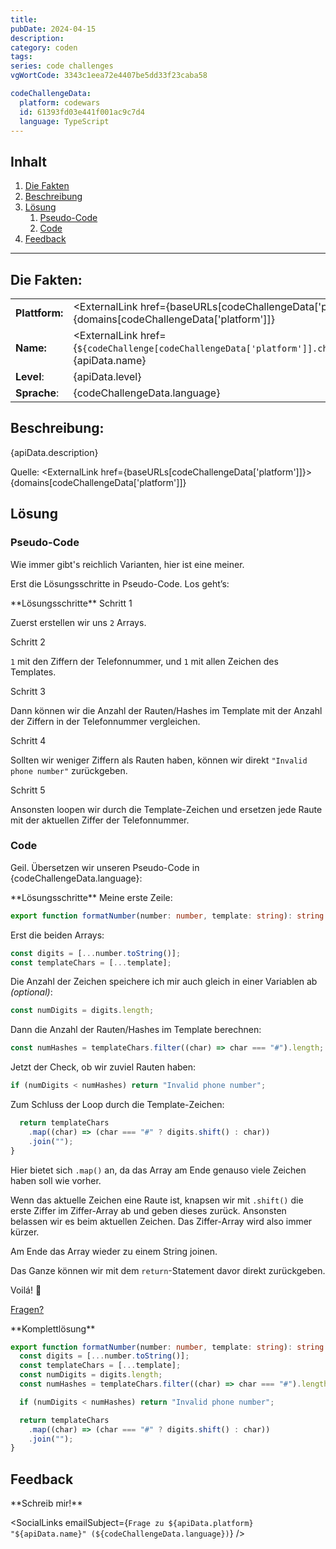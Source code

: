 ```yaml
---
title:
pubDate: 2024-04-15
description:
category: coden
tags:
series: code challenges
vgWortCode: 3343c1eea72e4407be5dd33f23caba58

codeChallengeData:
  platform: codewars
  id: 61393fd03e441f001ac9c7d4
  language: TypeScript
---
```


## Inhalt

1. [Die Fakten](#)
1. [Beschreibung](#)
1. [Lösung](#)
   1. [Pseudo-Code](#)
   1. [Code](#)
1. [Feedback](#)

---

## Die Fakten:

|                |                                                                                                                                            |
| -------------- | ------------------------------------------------------------------------------------------------------------------------------------------ |
| **Plattform:** | <ExternalLink href={baseURLs[codeChallengeData['platform']]}>{domains[codeChallengeData['platform']]}</ExternalLink>                       |
| **Name:**      | <ExternalLink href={`${codeChallenge[codeChallengeData['platform']].challenge.url}/${codeChallengeData.id}`}>{apiData.name}</ExternalLink> |
| **Level**:     | {apiData.level}                                                                                                                            |
| **Sprache**:   | {codeChallengeData.language}                                                                                                               |

## Beschreibung:

<FetchedMarkdown>{apiData.description}</FetchedMarkdown>

Quelle: <ExternalLink href={baseURLs[codeChallengeData['platform']]}>{domains[codeChallengeData['platform']]}</ExternalLink>

## Lösung

### Pseudo-Code

Wie immer gibt's reichlich Varianten, hier ist eine meiner.

Erst die Lösungsschritte in Pseudo-Code. Los geht’s:

<Accordion>
**Lösungsschritte**

<Accordion>
Schritt 1

Zuerst erstellen wir uns `2` Arrays.

</Accordion>
<Accordion>
Schritt 2

`1` mit den Ziffern der Telefonnummer, und `1` mit allen Zeichen des Templates.

</Accordion>
<Accordion>
Schritt 3

Dann können wir die Anzahl der Rauten/Hashes im Template mit der Anzahl der Ziffern in der Telefonnummer vergleichen.

</Accordion>
<Accordion>
Schritt 4

Sollten wir weniger Ziffern als Rauten haben, können wir direkt `"Invalid phone number"` zurückgeben.

</Accordion>
<Accordion>
Schritt 5

Ansonsten loopen wir durch die Template-Zeichen und ersetzen jede Raute mit der aktuellen Ziffer der Telefonnummer.

</Accordion>
</Accordion>

### Code

Geil. Übersetzen wir unseren Pseudo-Code in {codeChallengeData.language}:

<Accordion>
**Lösungsschritte**

<Accordion>
Meine erste Zeile:

```ts
export function formatNumber(number: number, template: string): string {
```

</Accordion>
<Accordion>

Erst die beiden Arrays:

```ts
const digits = [...number.toString()];
const templateChars = [...template];
```

</Accordion>
<Accordion>

Die Anzahl der Zeichen speichere ich mir auch gleich in einer Variablen ab _(optional)_:

```ts
const numDigits = digits.length;
```

</Accordion>
<Accordion>

Dann die Anzahl der Rauten/Hashes im Template berechnen:

```ts
const numHashes = templateChars.filter((char) => char === "#").length;
```

</Accordion>
<Accordion>

Jetzt der Check, ob wir zuviel Rauten haben:

```ts
if (numDigits < numHashes) return "Invalid phone number";
```

</Accordion>
<Accordion>

Zum Schluss der Loop durch die Template-Zeichen:

```ts
  return templateChars
    .map((char) => (char === "#" ? digits.shift() : char))
    .join("");
}
```

Hier bietet sich <ExternalLink href={docs.array.map}>`.map()`</ExternalLink> an, da das Array am Ende genauso viele Zeichen haben soll wie vorher.

Wenn das aktuelle Zeichen eine Raute ist, knapsen wir mit <ExternalLink href={docs.array.shift}>`.shift()`</ExternalLink> die erste Ziffer im Ziffer-Array ab und geben dieses zurück. Ansonsten belassen wir es beim aktuellen Zeichen. Das Ziffer-Array wird also immer kürzer.

Am Ende das Array wieder zu einem String <ExternalLink href={docs.array.join}>joinen</ExternalLink>.

Das Ganze können wir mit dem `return`-Statement davor direkt zurückgeben.

</Accordion>
<Accordion>

Voilá! 💪

[Fragen?](#feedback)

</Accordion>
</Accordion>

<Accordion>
**Komplettlösung**

```ts
export function formatNumber(number: number, template: string): string {
  const digits = [...number.toString()];
  const templateChars = [...template];
  const numDigits = digits.length;
  const numHashes = templateChars.filter((char) => char === "#").length;

  if (numDigits < numHashes) return "Invalid phone number";

  return templateChars
    .map((char) => (char === "#" ? digits.shift() : char))
    .join("");
}
```

</Accordion>

## Feedback

<Accordion>
**Schreib mir!**

<SocialLinks
  emailSubject={`Frage zu ${apiData.platform} "${apiData.name}" (${codeChallengeData.language})`}
/>

</Accordion>
